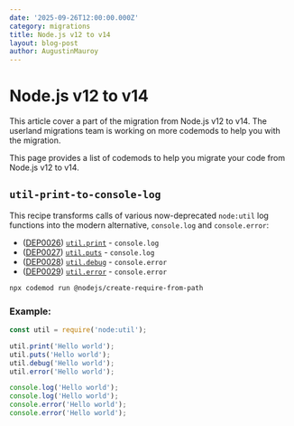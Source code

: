 ```yaml
---
date: '2025-09-26T12:00:00.000Z'
category: migrations
title: Node.js v12 to v14
layout: blog-post
author: AugustinMauroy
---
```


# Node.js v12 to v14

<AlertBox level="warning" title="!">
  This article cover a part of the migration from Node.js v12 to v14. The
  userland migrations team is working on more codemods to help you with the
  migration.
</AlertBox>

This page provides a list of codemods to help you migrate your code from Node.js v12 to v14.

## `util-print-to-console-log`

This recipe transforms calls of various now-deprecated `node:util` log functions into the modern alternative, `console.log` and `console.error`:

- ([DEP0026](https://nodejs.org/api/deprecations.html#DEP0026)) [`util.print`](https://nodejs.org/api/util.html#util_util_print) - `console.log`
- ([DEP0027](https://nodejs.org/api/deprecations.html#DEP0027)) [`util.puts`](https://nodejs.org/api/util.html#util_util_puts) - `console.log`
- ([DEP0028](https://nodejs.org/api/deprecations.html#DEP0028)) [`util.debug`](https://nodejs.org/api/util.html#util_util_debug) - `console.error`
- ([DEP0029](https://nodejs.org/api/deprecations.html#DEP0029)) [`util.error`](https://nodejs.org/api/util.html#util_util_error) - `console.error`

```bash
npx codemod run @nodejs/create-require-from-path
```

### Example:

```js displayName="Before"
const util = require('node:util');

util.print('Hello world');
util.puts('Hello world');
util.debug('Hello world');
util.error('Hello world');
```

```js displayName="After"
console.log('Hello world');
console.log('Hello world');
console.error('Hello world');
console.error('Hello world');
```
